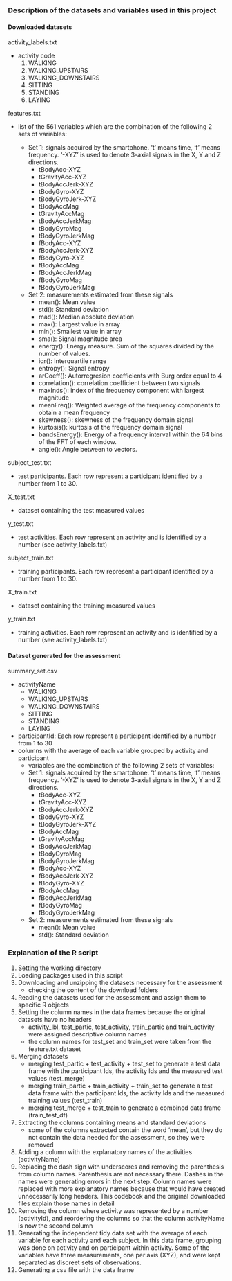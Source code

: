 ### Description of the datasets and variables used in this project

#### Downloaded datasets

activity_labels.txt

  * activity code
    1. WALKING
    2. WALKING_UPSTAIRS
    3. WALKING_DOWNSTAIRS
    4. SITTING
    5. STANDING
    6. LAYING
    
features.txt

  * list of the 561 variables which are the combination of the following 2 sets of variables:
  
    * Set 1: signals acquired by the smartphone. 't' means time, 'f' means frequency. '-XYZ' is used to denote 3-axial signals in the X, Y and Z directions.
        * tBodyAcc-XYZ
        * tGravityAcc-XYZ
        * tBodyAccJerk-XYZ
        * tBodyGyro-XYZ
        * tBodyGyroJerk-XYZ
        * tBodyAccMag
        * tGravityAccMag
        * tBodyAccJerkMag
        * tBodyGyroMag
        * tBodyGyroJerkMag
        * fBodyAcc-XYZ
        * fBodyAccJerk-XYZ
        * fBodyGyro-XYZ
        * fBodyAccMag
        * fBodyAccJerkMag
        * fBodyGyroMag
        * fBodyGyroJerkMag
    * Set 2: measurements estimated from these signals
        * mean(): Mean value
        * std(): Standard deviation
        * mad(): Median absolute deviation 
        * max(): Largest value in array
        * min(): Smallest value in array
        * sma(): Signal magnitude area
        * energy(): Energy measure. Sum of the squares divided by the number of values. 
        * iqr(): Interquartile range 
        * entropy(): Signal entropy
        * arCoeff(): Autorregresion coefficients with Burg order equal to 4
        * correlation(): correlation coefficient between two signals
        * maxInds(): index of the frequency component with largest magnitude
        * meanFreq(): Weighted average of the frequency components to obtain a mean frequency
        * skewness(): skewness of the frequency domain signal 
        * kurtosis(): kurtosis of the frequency domain signal 
        * bandsEnergy(): Energy of a frequency interval within the 64 bins of the FFT of each window.
        * angle(): Angle between to vectors.

subject_test.txt

  * test participants. Each row represent a participant identified by a number from 1 to 30.
  
X_test.txt

  * dataset containing the test measured values
  
y_test.txt

  * test activities. Each row represent an activity and is identified by a number (see activity_labels.txt)
  
subject_train.txt

  * training participants. Each row represent a participant identified by a number from 1 to 30.
  
X_train.txt

  * dataset containing the training measured values
  
y_train.txt

  * training activities. Each row represent an activity and is identified by a number (see activity_labels.txt)
  
#### Dataset generated for the assessment

summary_set.csv

  * activityName
    * WALKING
    * WALKING_UPSTAIRS
    * WALKING_DOWNSTAIRS
    * SITTING
    * STANDING
    * LAYING
  * participantId: Each row represent a participant identified by a number from 1 to 30
  * columns with the average of each variable grouped by activity and participant
    * variables are the combination of the following 2 sets of variables:
    * Set 1: signals acquired by the smartphone. 't' means time, 'f' means frequency. '-XYZ' is used to denote 3-axial signals in the X, Y and Z directions.
        * tBodyAcc-XYZ
        * tGravityAcc-XYZ
        * tBodyAccJerk-XYZ
        * tBodyGyro-XYZ
        * tBodyGyroJerk-XYZ
        * tBodyAccMag
        * tGravityAccMag
        * tBodyAccJerkMag
        * tBodyGyroMag
        * tBodyGyroJerkMag
        * fBodyAcc-XYZ
        * fBodyAccJerk-XYZ
        * fBodyGyro-XYZ
        * fBodyAccMag
        * fBodyAccJerkMag
        * fBodyGyroMag
        * fBodyGyroJerkMag
    * Set 2: measurements estimated from these signals
        * mean(): Mean value
        * std(): Standard deviation
        
### Explanation of the R script
1. Setting the working directory
2. Loading packages used in this script
3. Downloading and unzipping the datasets necessary for the assessment
    * checking the content of the download folders
4. Reading the datasets used for the assessment and assign them to specific R objects
5. Setting the column names in the data frames because the original datasets have no headers
    * activity_lbl, test_partic, test_activity, train_partic and train_activity were assigned descriptive column names
    * the column names for test_set and train_set were taken from the feature.txt dataset
6. Merging datasets
    * merging test_partic + test_activity + test_set to generate a test data frame with the participant Ids, the activity Ids and the measured test values (test_merge)
    * merging train_partic + train_activity + train_set to generate a test data frame with the participant Ids, the activity Ids and the measured training values (test_train)
    * merging test_merge + test_train to generate a combined data frame (train_test_df)
7. Extracting the columns containing means and standard deviations
    * some of the columns extracted contain the word 'mean', but they do not contain the data needed for the assessment, so they were removed
8. Adding a column with the explanatory names of the activities (activityName)
9. Replacing the dash sign with underscores and removing the parenthesis from column names. Parenthesis are not necessary there. Dashes in the names were generating errors in the next step. Column names were replaced with more explanatory names because that would have created unnecessarily long headers. This codebook and the original downloaded files explain those names in detail
10. Removing the column where activity was represented by a number (activityId), and reordering the columns so that the column activityName is now the second column
11. Generating the independent tidy data set with the average of each variable for each activity and each subject. In this data frame, grouping was done on activity and on participant within activity. Some of the variables have three measurements, one per axis (XYZ), and were kept separated as discreet sets of observations.
12. Generating a csv file with the data frame
